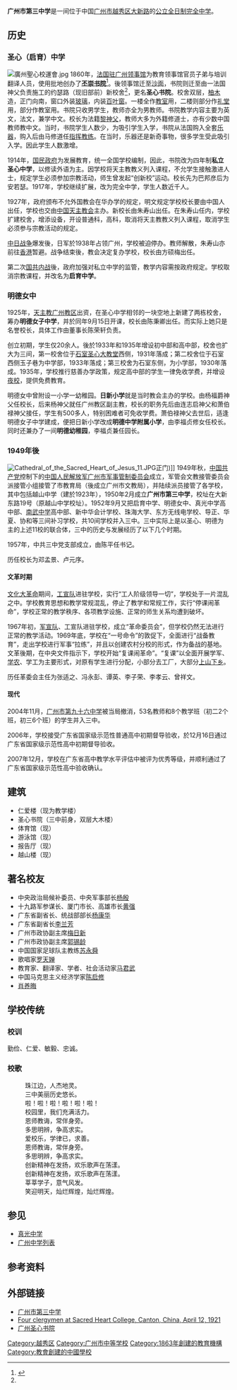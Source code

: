 
{{Infobox_School 
| name = 广州市第三中学<br /><small>Guangzhou No.3 Middle School</small>
| image = 
| motto =爱校·乐学·律己·为善
| established =  1863年
| principal = 戴东祥
| staff = 236人
| students = 约3000人
| location ={{CHN}}[[广东省|广东省]][[广州市|广州市]][[越秀区|越秀区]][[大新路|大新路]]163号
| website = 
}}

'''广州市第三中学'''是一间位于中国[[广州市|广州市]][[越秀区|越秀区]][[大新路|大新路]]的[[公立学校|公立]][[全日制学校|全日制]][[完全中学|完全中学]]。

== 历史 ==
=== 圣心（启育）中学 ===
[[File:廣州聖心校運會.jpg|thumb]]
1860年，[[法国驻广州领事馆|法国驻广州领事馆]]为教育领事馆官员子弟与培训翻译人员，使用批地创办了'''[[丕崇书院|丕崇书院]]'''<ref name="pc">{{cite web|url=http://news.dayoo.com/guangzhou/201312/02/73437_33794366.htm|title=广州三中前身为圣心书院孙中山曾亲临演讲|publisher=广州日报大洋网|deadurl=yes|archiveurl=https://web.archive.org/web/20140817100043/http://news.dayoo.com/guangzhou/201312/02/73437_33794366.htm|archivedate=2014-08-17}}</ref>。後领事馆迁至[[沙面|沙面]]，书院则迁至由一法国神父负责施工的约瑟路（现旧部前）新校舍<ref name="pc"/>，更名'''圣心书院'''。校舍双层，[[柚木|柚木]]造，正门向南，窗口外装[[玻璃|玻璃]]，内装[[百叶窗|百叶窗]]。一楼全作[[教室|教室]]用，二楼则部分作[[礼堂|礼堂]]用，部分作教室用。书院只收男学生，教师亦全为男教师。书院教学内容主要为英文，法文，兼学中文。校长为法籍[[黎神父|黎神父]]，教师大多为外籍修道士，亦有少数中国教师教中文。当时，书院学生人数少，为吸引学生入学，书院从法国购入全套[[乐器|乐器]]，购入后由马修道任[[指挥|指挥]][[教练|教练]]。在当时，乐器还是新奇事物，很多学生受此吸引入学。因此学生人数激增。

1914年，[[国民政府|国民政府]]为发展教育，统一全国学校编制，因此，书院改为四年制'''私立圣心中学'''，以修读外语为主。因学校将天主教教义列入课程，不允学生接触激进人士，规定学生必须参加宗教活动，师生曾发起“创新校”运动。校长先为巴邦彦后为安若瑟。1917年，学校继续扩展，改为完全中学，学生人数近千人。

1927年，政府颁布不允外国教会在华办学的规定，明文规定学校校长要由中国人出任，学校也交由[[中国天主教会|中国天主教会]]主办。新校长由朱寿山出任。在朱寿山任内，学校扩建校舍，增添设备，开设普通科，高科，取消将天主教教义列入课程，取消学生必须参与宗教活动的规定。

[[中国抗日战争|中日战争]]爆发後，日军於1938年占领广州，学校被迫停办。教师解散，朱寿山亦前往[[香港|香港]]暂避。战争结束後，教会决定复办学校，校长由方硕梅出任。

第二次[[国共内战|国共内战]]後，政府加强对私立中学的监管，教学内容需按政府规定。学校取消宗教课程，并改名为'''启育中学'''。

=== 明德女中 ===
1925年，[[天主教广州教区|天主教广州教区]]出资，在圣心中学相邻的一块空地上新建了两栋校舍，筹办'''明德女子中学'''，并於同年9月15日开课，校长由陈秉卿出任。而实际上她只是名誉校长，具体工作由董事长陈荣轩负责。

创立初期，学生仅20余人。後於1933年和1935年增设初中部和高中部，校舍也扩大为三间，第一校舍位于[[石室圣心大教堂|石室圣心大教堂]]西侧，1931年落成；第二校舍位于石室西侧玉子巷为中学部，1933年落成；第三校舍为石室东侧，为小学部，1930年落成。1935年，学校推行慈善办学政策，规定高中部的学生一律免收学费，并增设[[夜校|夜校]]，提供免费教育。

明德女中曾附设一小学一幼稚园。'''日新小学'''就是当时教会主办的学校。由杨福爵神父任校长，后来杨神父就任广州教区副主教，校长的职务先后由连志启神父和萧伯禄神父接任，学生有500多人，特别困难者可免收学费。萧伯禄神父去世后，适逢明德女子中学建成，便把日新小学改成'''明德中学附属小学'''，由李福贞修女任校长。同时还兼办了一间'''明德幼稚园'''，李福贞兼任园长。

=== 1949年後 ===
[[File:Cathedral_of_the_Sacred_Heart_of_Jesus_11.JPG|thumb]]正门)]]
1949年秋，[[中国共产党|中国共产党]]控制下的[[中国人民解放军广州市军事管制委员会|中国人民解放军广州市军事管制委员会]]成立，军管会文教接管委员会派接管小组接管了市教育局（後成立广州市文教局），并陆续派员接管了各学校，其中包括越山中学（建於1923年），1950年2月成立'''广州市第三中学'''，校址在大新东路19号（原越山中学校址）。1952年9月又把启育中学、明德女中、真光中学高中部、[[广州市南武中学|南武中学]]高中部、新中华会计学校、珠海大学、东方无线电学校、导正、华夏、协和等三间补习学校，共10间学校并入三中。三中实际上是以圣心、明德为主的上述11校的联合体，三中的历史与发展经历了以下几个时期。

1957年，中共三中党支部成立，由陈平任书记。

历任校长为邓孟景、卢元序。

==== 文革时期 ====
[[文化大革命|文化大革命]]期间，[[工宣队|工宣队]]进驻学校，实行“工人阶级领导一切”，学校处于一片混乱之中。学校教育思想和教学常规混乱，停止了教学和常规工作，实行“停课闹革命”，学校正常的教学秩序、各项教学设施、正常的师生关系均遭到破坏。

1967年初，[[军宣队|军宣队]]、工宣队进驻学校，成立“革命委员会”，但学校仍然无法进行正常的教学活动。1969年底，学校在“一号命令”的敦促下，全面进行“战备教育”，走出学校进行军事“拉练”，并且以创建农村分校的形式，作为备战的基地。文革後期，在中央文件指示下，学校开始“复课闹革命”。“复课”以全面开展学军、[[学农|学农]]、学工为主要形式，对原有学生进行分配，小部分去工厂，大部分[[上山下乡|上山下乡]]。

历任革委会主任为张适之、冯永彭、谭英、李子荣、李孝云、曾祥文。

==== 现代 ====
2004年11月，[[广州市第九十六中学|广州市第九十六中学]]被当局撤消，53名教师和8个教学班（初二2个班，初三6个班）的学生并入三中。

2006年，学校接受广东省国家级示范性普通高中初期督导验收，於12月16日通过广东省国家级示范性高中初期督导验收。

2007年12月，学校在广东省高中教学水平评估中被评为优秀等级，并顺利通过了广东省国家级示范性高中验收确认。

== 建筑 ==
* 仁爱楼（现为教学楼）
* 圣心书院（三中前身，双层大木楼）
* 体育馆（现）
* 游泳馆（现）
* 报告厅（现）
* 越山楼（现）

== 著名校友 ==
*中央政治局候补委员、中央军事部长[[杨殷|杨殷]]
*十九路军参谋长、厦门市长、高雄市长[[黃強_(1887年)|黄强]]
*广东省副省长、统战部部长[[杨康华|杨康华]]
*广东省副省长[[李兰芳|李兰芳]]
*广州市政协副主席[[梅日新|梅日新]]
*广州市政协副主席[[郭锡龄|郭锡龄]]
*中国国家足球队主教练[[苏永舜|苏永舜]]
*歌唱家[[罗天婵|罗天婵]]
*教育家、翻译家、学者、社会活动家[[马君武|马君武]]
*中国马克思主义经济学家[[陈启修|陈启修]]
*[[肖养晦|肖养晦]]

== 学校传统 ==

=== 校训 ===
勤俭、仁爱、敏毅、忠诚。

=== 校歌 ===
:珠江边，人杰地灵。
:三中美丽历史悠长。
:啦！啦！啦！啦！啦！啦！
:校园里，我们充满活力。
:恩师教诲，常伴身旁。
:多思明辨，争高求实。
:爱校乐，学律已，求善。
:恩师教诲，常伴身旁。
:多思明辨，争高求实。
:创新精神在发扬，欢乐歌声在荡漾。
:创新精神在发扬，欢乐歌声在荡漾。
:莘莘学子，意气风发。
:笑迎明天，灿烂辉煌，灿烂辉煌。

== 参见 ==
* [[真光中学|真光中学]]
* [[广州中学列表|广州中学列表]]

== 参考资料 ==
{{reflist}}

== 外部链接 ==
* [https://web.archive.org/web/20170224152643/http://www.gz3z.com/ 广州市第三中学]
* [http://digitallibrary.usc.edu/cdm/ref/collection/p15799coll123/id/14435 Four clergymen at Sacred Heart College, Canton, China, April 12, 1921] {{Wayback|url=http://digitallibrary.usc.edu/cdm/ref/collection/p15799coll123/id/14435 |date=20140728083303 }}
* [http://www.gzzxws.gov.cn/gzws/cg/cgml/cg7/200808/t20080826_4314_2.htm 广州圣心书院] {{Wayback|url=http://www.gzzxws.gov.cn/gzws/cg/cgml/cg7/200808/t20080826_4314_2.htm |date=20160630151846 }} 

[[Category:越秀区|Category:越秀区]]
[[Category:广州市中等学校|Category:广州市中等学校]]
[[Category:1863年創建的教育機構|Category:1863年創建的教育機構]]
[[Category:教會創建的中國學校|Category:教會創建的中國學校]]
